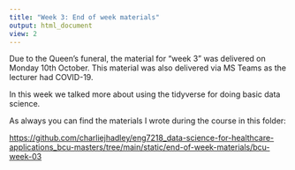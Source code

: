 ```yaml
---
title: "Week 3: End of week materials"
output: html_document
view: 2
---
```


Due to the Queen's funeral, the material for "week 3" was delivered on Monday 10th October. This material was also delivered via MS Teams as the lecturer had COVID-19.

In this week we talked more about using the tidyverse for doing basic data science.

As always you can find the materials I wrote during the course in this folder:

[https://github.com/charliejhadley/eng7218_data-science-for-healthcare-applications_bcu-masters/tree/main/static/end-of-week-materials/bcu-week-03](https://github.com/charliejhadley/eng7218_data-science-for-healthcare-applications_bcu-masters/tree/main/static/end-of-week-materials/bcu-week-03)

